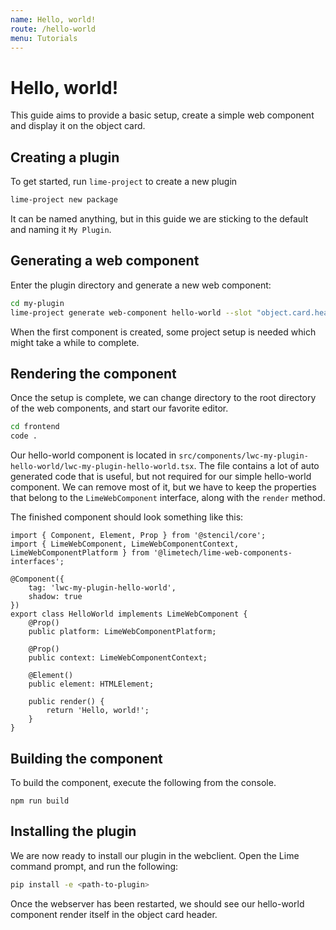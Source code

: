 ```yaml
---
name: Hello, world!
route: /hello-world
menu: Tutorials
---
```


# Hello, world!

This guide aims to provide a basic setup, create a simple web component and display it on the object card.

## Creating a plugin

To get started, run `lime-project` to create a new plugin

```sh
lime-project new package
```

It can be named anything, but in this guide we are sticking to the default and naming it `My Plugin`.

## Generating a web component

Enter the plugin directory and generate a new web component:

```sh
cd my-plugin
lime-project generate web-component hello-world --slot "object.card.head.panels"
```

When the first component is created, some project setup is needed which might take a while to complete.

## Rendering the component

Once the setup is complete, we can change directory to the root directory of the web components, and start our favorite editor.

```sh
cd frontend
code .
```

Our hello-world component is located in `src/components/lwc-my-plugin-hello-world/lwc-my-plugin-hello-world.tsx`. The file contains a lot of auto generated code that is useful, but not required for our simple hello-world component. We can remove most of it, but we have to keep the properties that belong to the `LimeWebComponent` interface, along with the `render` method.

The finished component should look something like this:

```tsx
import { Component, Element, Prop } from '@stencil/core';
import { LimeWebComponent, LimeWebComponentContext, LimeWebComponentPlatform } from '@limetech/lime-web-components-interfaces';

@Component({
    tag: 'lwc-my-plugin-hello-world',
    shadow: true
})
export class HelloWorld implements LimeWebComponent {
    @Prop()
    public platform: LimeWebComponentPlatform;

    @Prop()
    public context: LimeWebComponentContext;

    @Element()
    public element: HTMLElement;

    public render() {
        return 'Hello, world!';
    }
}
```

## Building the component

To build the component, execute the following from the console.

```
npm run build
```

## Installing the plugin

We are now ready to install our plugin in the webclient. Open the Lime command prompt, and run the following:

```sh
pip install -e <path-to-plugin>
```

Once the webserver has been restarted, we should see our hello-world component render itself in the object card header.
